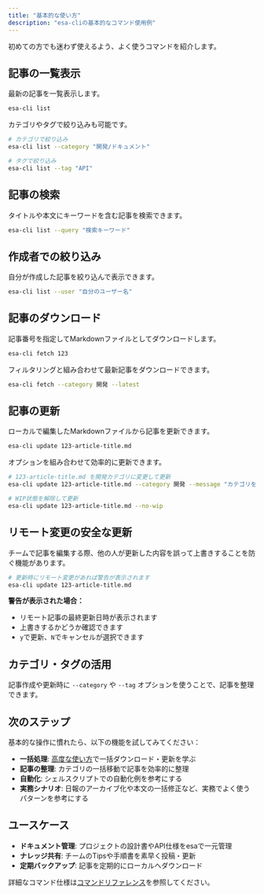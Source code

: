 ```yaml
---
title: "基本的な使い方"
description: "esa-cliの基本的なコマンド使用例"
---
```


初めての方でも迷わず使えるよう、よく使うコマンドを紹介します。

## 記事の一覧表示

最新の記事を一覧表示します。
```bash
esa-cli list
```

カテゴリやタグで絞り込みも可能です。
```bash
# カテゴリで絞り込み
esa-cli list --category "開発/ドキュメント"

# タグで絞り込み
esa-cli list --tag "API"
```

## 記事の検索

タイトルや本文にキーワードを含む記事を検索できます。
```bash
esa-cli list --query "検索キーワード"
```

## 作成者での絞り込み

自分が作成した記事を絞り込んで表示できます。
```bash
esa-cli list --user "自分のユーザー名"
```

## 記事のダウンロード

記事番号を指定してMarkdownファイルとしてダウンロードします。
```bash
esa-cli fetch 123
```

フィルタリングと組み合わせて最新記事をダウンロードできます。
```bash
esa-cli fetch --category 開発 --latest
```

## 記事の更新

ローカルで編集したMarkdownファイルから記事を更新できます。
```bash
esa-cli update 123-article-title.md
```

オプションを組み合わせて効率的に更新できます。
```bash
# 123-article-title.md を開発カテゴリに変更して更新
esa-cli update 123-article-title.md --category 開発 --message "カテゴリを変更"

# WIP状態を解除して更新
esa-cli update 123-article-title.md --no-wip
```

## リモート変更の安全な更新

チームで記事を編集する際、他の人が更新した内容を誤って上書きすることを防ぐ機能があります。

```bash
# 更新時にリモート変更があれば警告が表示されます
esa-cli update 123-article-title.md
```

**警告が表示された場合：**
- リモート記事の最終更新日時が表示されます
- 上書きするかどうか確認できます
- `y`で更新、`N`でキャンセルが選択できます

## カテゴリ・タグの活用

記事作成や更新時に `--category` や `--tag` オプションを使うことで、記事を整理できます。

## 次のステップ

基本的な操作に慣れたら、以下の機能を試してみてください：

- **一括処理**: [高度な使い方](/esa-cli/guides/advanced-usage)で一括ダウンロード・更新を学ぶ
- **記事の整理**: カテゴリの一括移動で記事を効率的に整理
- **自動化**: シェルスクリプトでの自動化例を参考にする
- **実務シナリオ**: 日報のアーカイブ化や本文の一括修正など、実務でよく使うパターンを参考にする

## ユースケース

- **ドキュメント管理**: プロジェクトの設計書やAPI仕様をesaで一元管理
- **ナレッジ共有**: チームのTipsや手順書を素早く投稿・更新
- **定期バックアップ**: 記事を定期的にローカルへダウンロード

詳細なコマンド仕様は[コマンドリファレンス](/esa-cli/commands)を参照してください。 
